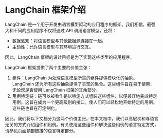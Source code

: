 # LangChain 框架介绍

LangChain 是一个用于开发由语言模型驱动的应用程序的框架。我们相信，最强大和不同的应用程序不仅将通过 API 调用语言模型，还将：

- 数据感知：将语言模型与其他数据源连接在一起。
- 主动性：允许语言模型与其环境进行交互。

因此，LangChain 框架的设计目标是为了实现这些类型的应用程序。

LangChain 框架提供了两个主要的价值主张：

1. 组件：LangChain 为处理语言模型所需的组件提供模块化的抽象。LangChain 还为所有这些抽象提供了实现的集合。这些组件旨在易于使用，无论您是否使用 LangChain 框架的其余部分。
2. 用例特定链：链可以被看作是以特定方式组装这些组件，以便最好地完成特定用例。这旨在成为一个更高级别的接口，使人们可以轻松地开始特定的用例。这些链也旨在可定制化。

因此，我们将以下文档分为这两个价值主张。在本文档中，我们以高层次和与语言无关的方式介绍组件和用例。有关使用这些组件和解决这些用例的语言特定方式，请参见页面顶部链接的语言特定部分。